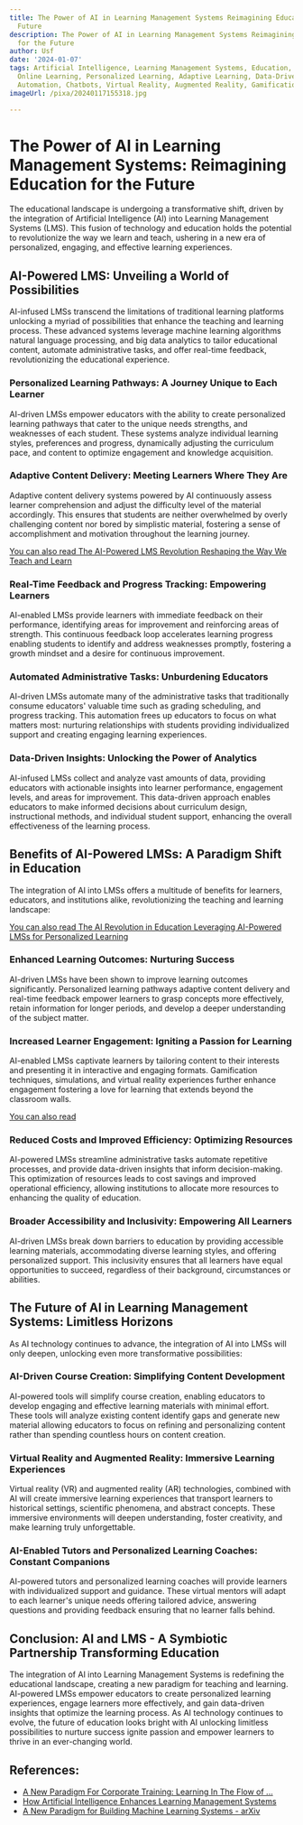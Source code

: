 ```yaml
---
title: The Power of AI in Learning Management Systems Reimagining Education for the
  Future
description: The Power of AI in Learning Management Systems Reimagining Education
  for the Future
author: Usf
date: '2024-01-07'
tags: Artificial Intelligence, Learning Management Systems, Education, Future of Education,
  Online Learning, Personalized Learning, Adaptive Learning, Data-Driven Insights,
  Automation, Chatbots, Virtual Reality, Augmented Reality, Gamification
imageUrl: /pixa/20240117155318.jpg

---
```

# The Power of AI in  Learning Management Systems: Reimagining Education for the Future

The educational landscape is undergoing  a transformative shift, driven by the  integration of Artificial Intelligence (AI) into Learning  Management Systems (LMS). This fusion  of technology and education holds the potential to revolutionize the way we learn  and teach, ushering in a new era of personalized, engaging, and effective learning experiences.

## AI-Powered LMS: Unveiling a World of Possibilities

AI-infused LMSs transcend the limitations of traditional learning platforms  unlocking  a myriad of possibilities that enhance the teaching and learning process. These advanced systems leverage machine learning  algorithms natural language processing, and big data analytics to tailor educational content, automate administrative tasks, and offer real-time feedback, revolutionizing the educational experience.

### Personalized Learning Pathways: A Journey Unique to Each Learner

AI-driven LMSs empower educators with  the ability to create  personalized learning pathways that cater to the unique needs strengths, and weaknesses of each student.  These systems analyze individual learning  styles,  preferences and progress, dynamically adjusting the curriculum  pace, and content to optimize engagement  and knowledge acquisition.

### Adaptive Content Delivery:  Meeting Learners  Where They Are

Adaptive content delivery systems powered by AI continuously assess  learner comprehension  and adjust the difficulty level of the material accordingly. This ensures that students are neither overwhelmed by overly challenging content nor bored by simplistic material, fostering a sense of accomplishment and motivation throughout the learning journey.

[You can also read The AI-Powered LMS Revolution Reshaping the Way We Teach and Learn](The%20AI-Powered%20LMS%20Revolution%20Reshaping%20the%20Way%20We%20Teach%20and%20Learn)


### Real-Time  Feedback and Progress  Tracking: Empowering Learners

AI-enabled LMSs provide learners with immediate feedback on their  performance, identifying areas for improvement and  reinforcing areas of strength. This continuous feedback loop accelerates learning progress enabling students to identify and address weaknesses promptly, fostering  a growth mindset and a desire  for continuous improvement.

### Automated Administrative Tasks: Unburdening  Educators

AI-driven LMSs automate many  of the administrative tasks that traditionally consume educators' valuable time such as grading  scheduling, and  progress  tracking. This automation  frees up educators to focus on what matters most: nurturing relationships with students providing individualized support and  creating engaging learning experiences.

### Data-Driven Insights:  Unlocking the Power of Analytics

AI-infused LMSs collect and analyze vast amounts of data, providing educators with  actionable insights  into learner performance, engagement levels, and areas for improvement. This data-driven approach enables educators to make informed decisions about curriculum design, instructional methods, and individual student support, enhancing the overall effectiveness of the learning  process.

## Benefits of AI-Powered LMSs: A Paradigm Shift in Education

The integration of AI into  LMSs offers a multitude of benefits for learners, educators,  and institutions alike, revolutionizing the  teaching and learning landscape:

[You can also read The AI Revolution in Education Leveraging AI-Powered  LMSs for Personalized Learning](The%20AI%20Revolution%20in%20Education%20Leveraging%20AI-Powered%20LMSs%20for%20Personalized%20Learning)


### Enhanced Learning  Outcomes: Nurturing Success

AI-driven LMSs have been shown to improve  learning  outcomes significantly. Personalized learning pathways adaptive content delivery and real-time  feedback empower learners to  grasp concepts more effectively, retain information for longer periods, and develop a deeper  understanding of the subject matter.

### Increased  Learner Engagement: Igniting a Passion for Learning

AI-enabled LMSs captivate learners  by tailoring content to their interests and presenting it in  interactive and engaging formats. Gamification techniques, simulations, and virtual reality  experiences further enhance engagement fostering a love for learning that extends beyond the classroom  walls.

[You can also read ]()


### Reduced  Costs and  Improved Efficiency: Optimizing Resources

AI-powered LMSs streamline administrative tasks automate repetitive  processes, and provide data-driven insights that inform decision-making. This optimization of resources leads to cost savings and  improved operational efficiency,  allowing institutions to allocate more resources to  enhancing the quality of education.

### Broader Accessibility and Inclusivity: Empowering All Learners

AI-driven  LMSs  break down barriers to education by providing accessible learning materials, accommodating diverse learning styles, and offering personalized support. This inclusivity ensures that all learners  have equal opportunities to succeed, regardless of their background, circumstances or abilities.

## The Future of AI  in Learning Management Systems: Limitless Horizons

As AI technology continues to advance, the integration of  AI into LMSs will only deepen, unlocking even more  transformative possibilities:

### AI-Driven Course Creation: Simplifying Content Development

AI-powered tools will  simplify  course creation, enabling educators to develop engaging and effective learning materials with minimal effort. These tools will analyze existing  content identify gaps and generate new material allowing educators to focus on refining and personalizing content rather  than spending countless hours on content creation.

###  Virtual Reality and Augmented Reality: Immersive Learning Experiences

Virtual reality (VR) and augmented reality (AR) technologies, combined with AI will create immersive learning experiences  that transport learners to historical settings, scientific phenomena, and  abstract concepts. These immersive environments will deepen understanding, foster creativity, and make learning truly unforgettable.

### AI-Enabled Tutors and Personalized Learning Coaches: Constant Companions

AI-powered tutors and personalized learning coaches will provide learners with individualized  support and guidance. These virtual mentors will adapt to each  learner's unique needs offering tailored advice, answering  questions and providing feedback ensuring that no learner falls behind.

## Conclusion: AI and LMS - A Symbiotic Partnership Transforming Education

The integration of AI into Learning Management Systems is redefining the educational landscape,  creating a new paradigm for  teaching and  learning. AI-powered LMSs empower educators to  create personalized learning  experiences, engage learners more effectively, and gain data-driven insights that optimize the  learning  process.  As  AI  technology continues to evolve,  the future of education looks bright with AI unlocking limitless  possibilities to nurture success ignite passion  and empower learners to thrive in an ever-changing world.

## References:
- [A New Paradigm For Corporate Training: Learning In The Flow of ...](https://joshbersin.com/2018/06/a-new-paradigm-for-corporate-training-learning-in-the-flow-of-work/)
- [How Artificial Intelligence Enhances Learning Management Systems](https://www.myquest.co/blog/how-artificial-intelligence-enhances-learning-management-systems)
- [A New Paradigm for Building Machine Learning Systems - arXiv](https://arxiv.org/abs/1707.06742)
